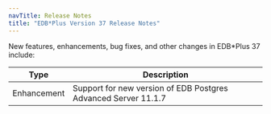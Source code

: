 ```yaml
---
navTitle: Release Notes
title: "EDB*Plus Version 37 Release Notes"
---
```

<div id="release_notes" class="registered_link"></div>

New features, enhancements, bug fixes, and other changes in EDB*Plus 37 include:

| Type        | Description                                                    |
| ----------- | -------------------------------------------------------------- | 
| Enhancement | Support for new version of EDB Postgres Advanced Server 11.1.7 |